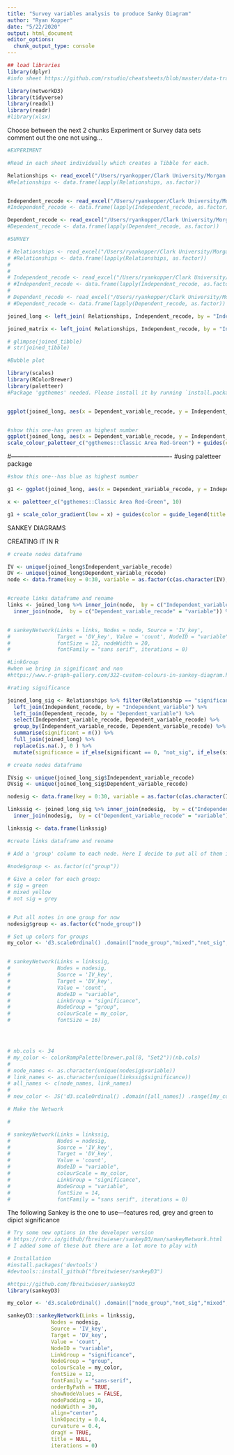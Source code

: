 ```yaml
---
title: "Survey variables analysis to produce Sanky Diagram"
author: "Ryan Kopper"
date: "5/22/2020"
output: html_document
editor_options: 
  chunk_output_type: console
---
```


```r
## load libraries
library(dplyr)
#info sheet https://github.com/rstudio/cheatsheets/blob/master/data-transformation.pdf

library(networkD3)
library(tidyverse)
library(readxl)
library(readr)
#library(xlsx)
```

Choose between the next 2 chunks Experiment or Survey data sets 
comment out the one not using...

```r
#EXPERIMENT

#Read in each sheet individually which creates a Tibble for each.

Relationships <- read_excel("/Users/ryankopper/Clark University/Morgan Ruelle - Ryan Kopper Research/Push Pull Systematic Review/Experiment relationships 2020_06_11.xlsx", sheet = "Relationships")
#Relationships <- data.frame(lapply(Relationships, as.factor))


Independent_recode <- read_excel("/Users/ryankopper/Clark University/Morgan Ruelle - Ryan Kopper Research/Push Pull Systematic Review/Experiment relationships 2020_06_11.xlsx", sheet = "Independent recode")
#Independent_recode <- data.frame(lapply(Independent_recode, as.factor))

Dependent_recode <- read_excel("/Users/ryankopper/Clark University/Morgan Ruelle - Ryan Kopper Research/Push Pull Systematic Review/Experiment relationships 2020_06_11.xlsx", sheet = "Dependent recode")
#Dependent_recode <- data.frame(lapply(Dependent_recode, as.factor))

```


```r
#SURVEY

# Relationships <- read_excel("/Users/ryankopper/Clark University/Morgan Ruelle - Ryan Kopper Research/Push Pull Systematic Review/Survey relationships 2020_05_19.xlsx", sheet = "Relationships")
# #Relationships <- data.frame(lapply(Relationships, as.factor))
# 
# 
# Independent_recode <- read_excel("/Users/ryankopper/Clark University/Morgan Ruelle - Ryan Kopper Research/Push Pull Systematic Review/Survey relationships 2020_05_19.xlsx", sheet = "Independent recode")
# #Independent_recode <- data.frame(lapply(Independent_recode, as.factor))
# 
# Dependent_recode <- read_excel("/Users/ryankopper/Clark University/Morgan Ruelle - Ryan Kopper Research/Push Pull Systematic Review/Survey relationships 2020_05_19.xlsx", sheet = "Dependent recode")
# #Dependent_recode <- data.frame(lapply(Dependent_recode, as.factor))
```


```r

joined_long <- left_join( Relationships, Independent_recode, by = "Independent_variable") %>% left_join(Dependent_recode, by = "Dependent_variable") %>%  select(Independent_variable_recode, Dependent_variable_recode) %>% group_by(Independent_variable_recode, Dependent_variable_recode) %>% summarise(count = n()) 

joined_matrix <- left_join( Relationships, Independent_recode, by = "Independent_variable") %>% left_join(Dependent_recode, by = "Dependent_variable") %>%  select(Independent_variable_recode, Dependent_variable_recode) %>% group_by(Independent_variable_recode, Dependent_variable_recode) %>% summarise(count = n()) %>% spread(key = Dependent_variable_recode, value = count) %>% replace(is.na(.), 0 ) 

# glimpse(joined_tibble)
# str(joined_tibble)

```


```r
#Bubble plot

library(scales)
library(RColorBrewer)
library(paletteer)
#Package 'ggthemes' needed. Please install it by running `install.packages('ggthemes')


ggplot(joined_long, aes(x = Dependent_variable_recode, y = Independent_variable_recode, color = count )) + geom_point(aes(size = count)) + theme(axis.text.x = element_text(angle = 90, vjust = .5 ,  hjust = 1)) + scale_x_discrete(labels = label_wrap(20)) + scale_y_discrete(labels = label_wrap(30)) 


#show this one-has green as highest number
ggplot(joined_long, aes(x = Dependent_variable_recode, y = Independent_variable_recode, color = count)) + geom_point(aes(size = count)) + theme_bw() + theme(axis.text.x = element_text(angle = 90, vjust = .5 ,  hjust = 1)) + scale_x_discrete(labels = label_wrap(20)) + scale_y_discrete(labels = label_wrap(30)) + guides(size = FALSE) + xlab("Dependent variable") + ylab("Independent variable")  +
scale_colour_paletteer_c("ggthemes::Classic Area Red-Green") + guides(color = guide_legend(title = "Number of\nstudies"), size = guide_legend(title = "Number of\nstudies")) 


```

#-------------------------------------------------------------------------------
#using paletteer package

```r
#show this one--has blue as highest number

g1 <- ggplot(joined_long, aes(x = Dependent_variable_recode, y = Independent_variable_recode, color = count)) + geom_point(aes(size = count)) + theme_bw() + theme(axis.text.x = element_text(angle = 90, vjust = .5 ,  hjust = 1)) + scale_x_discrete(labels = label_wrap(20)) + scale_y_discrete(labels = label_wrap(30)) + guides(size = FALSE) + xlab("Dependent variable") + ylab("Independent variable")

x <- paletteer_c("ggthemes::Classic Area Red-Green", 10)

g1 + scale_color_gradient(low = x) + guides(color = guide_legend(title = "Number of\nstudies"), size = guide_legend(title = "Number of\nstudies")) 

```

SANKEY DIAGRAMS

CREATING IT IN R
```r
# create nodes dataframe

IV <- unique(joined_long$Independent_variable_recode)
DV <- unique(joined_long$Dependent_variable_recode)
node <- data.frame(key = 0:30, variable = as.factor(c(as.character(IV), as.character(DV))))


#create links dataframe and rename 
links <- joined_long %>% inner_join(node,  by = c("Independent_variable_recode" = "variable")) %>% rename(IV_key = key) %>% 
  inner_join(node,  by = c("Dependent_variable_recode" = "variable")) %>% rename(DV_key = key)


# sankeyNetwork(Links = links, Nodes = node, Source = 'IV_key', 
#               Target = 'DV_key', Value = 'count', NodeID = "variable", 
#               fontSize = 12, nodeWidth = 20, 
#               fontFamily = "sans serif", iterations = 0)


```

```r
#LinkGroup
#when we bring in significant and non
#https://www.r-graph-gallery.com/322-custom-colours-in-sankey-diagram.html    

#rating significance

joined_long_sig <- Relationships %>% filter(Relationship == "significant") %>%
  left_join(Independent_recode, by = "Independent_variable") %>%
  left_join(Dependent_recode, by = "Dependent_variable") %>%
  select(Independent_variable_recode, Dependent_variable_recode) %>%
  group_by(Independent_variable_recode, Dependent_variable_recode) %>%
  summarise(significant = n()) %>%
  full_join(joined_long) %>% 
  replace(is.na(.), 0 ) %>%
  mutate(significance = if_else(significant == 0, "not_sig", if_else(significant == count, "sig", "mixed")))

# create nodes dataframe

IVsig <- unique(joined_long_sig$Independent_variable_recode)
DVsig <- unique(joined_long_sig$Dependent_variable_recode)

nodesig <- data.frame(key = 0:30, variable = as.factor(c(as.character(IVsig), as.character(DVsig))))

linkssig <- joined_long_sig %>% inner_join(nodesig,  by = c("Independent_variable_recode" = "variable")) %>% rename(IV_key = key) %>% 
  inner_join(nodesig,  by = c("Dependent_variable_recode" = "variable")) %>% rename(DV_key = key)

linkssig <- data.frame(linkssig)
```


```r
#create links dataframe and rename 

# Add a 'group' column to each node. Here I decide to put all of them in the same group to make them grey

#node$group <- as.factor(c("group"))
 
# Give a color for each group:
# sig = green
# mixed yellow
# not sig = grey


# Put all notes in one group for now
nodesig$group <- as.factor(c("node_group"))

# Set up colors for groups
my_color <- 'd3.scaleOrdinal() .domain(["node_group","mixed","not_sig", "sig"]) .range(["tan", "lightgreen" , "lightgrey", "darkgreen"])'


# sankeyNetwork(Links = linkssig,
#               Nodes = nodesig,
#               Source = 'IV_key', 
#               Target = 'DV_key',
#               Value = 'count',
#               NodeID = "variable", 
#               LinkGroup = "significance",
#               NodeGroup = "group",
#               colourScale = my_color,
#               fontSize = 16)




# nb.cols <- 34
# my_color <- colorRampPalette(brewer.pal(8, "Set2"))(nb.cols)
# 
# node_names <- as.character(unique(nodesig$variable))
# link_names <- as.character(unique(linkssig$significance))
# all_names <- c(node_names, link_names)
# 
# new_color <- JS('d3.scaleOrdinal() .domain([all_names]) .range([my_color])')

# Make the Network

#

# sankeyNetwork(Links = linkssig,
#               Nodes = nodesig,
#               Source = 'IV_key', 
#               Target = 'DV_key',
#               Value = 'count',
#               NodeID = "variable", 
#               colourScale = my_color,
#               LinkGroup = "significance",
#               NodeGroup = "variable",
#               fontSize = 14,
#               fontFamily = "sans serif", iterations = 0)

```

The following Sankey is the one to use---features red, grey and green to dipict significance
```r


# Try some new options in the developer version
# https://rdrr.io/github/fbreitwieser/sankeyD3/man/sankeyNetwork.html
# I added some of these but there are a lot more to play with

# Installation
#install.packages('devtools')
#devtools::install_github("fbreitwieser/sankeyD3")

#https://github.com/fbreitwieser/sankeyD3
library(sankeyD3)

my_color <- 'd3.scaleOrdinal() .domain(["node_group","not_sig","mixed","sig"]) .range(["tan","red","dimgrey", "green"])'

sankeyD3::sankeyNetwork(Links = linkssig,
              Nodes = nodesig,
              Source = 'IV_key', 
              Target = 'DV_key',
              Value = 'count',
              NodeID = "variable", 
              LinkGroup = "significance",
              NodeGroup = "group",
              colourScale = my_color,
              fontSize = 12,
              fontFamily = "sans-serif",
              orderByPath = TRUE,
              showNodeValues = FALSE,
              nodePadding = 10,
              nodeWidth = 30,
              align="center",
              linkOpacity = 0.4,
              curvature = 0.4,
              dragY = TRUE,
              title = NULL,
              iterations = 0)




```


